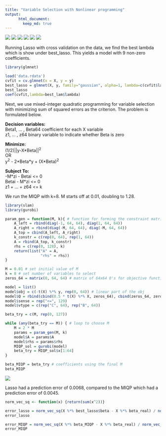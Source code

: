 ```yaml
---
title: "Variable Selection with Nonlinear programming"
output:  
      html_document:  
        keep_md: true 
---
```


![](proj3_header1.PNG)
![](proj3_header2.PNG)
![](proj3_header3.PNG)
![](proj3_header4.PNG)
![](proj3_q1.PNG)
![](proj3_q2.PNG)

Running Lasso with cross validation on the data, we find the best lambda which is show under best_lasso. This yields a model with 9 non-zero coefficients.
```r
library(glmnet)

load('data.rdata')
cvfit = cv.glmnet(x = X, y = y)
best_lasso = glmnet(X, y, family="gaussian", alpha=1, lambda=c(cvfit$lambda.min))
best_lasso
coef(cvfit,lambda=best_lam$lambda)
```

Next, we use mixed-integer quadratic programming for variable selection with minimizing sum of squared errors as the criterion. The problem is formulated below.

**Decision variables:**  
Beta1, ... , Beta64 coefficient for each X variable  
z1, ... , z64 binary variable to indicate whether Beta is zero

**Minimize:**  
(1/2)||y-X\*Beta||^2^  
OR  
y^2^ - 2\*Beta\*y + (X\*Beta)^2^

**Subject To:**  
-M\*zi - Betai <= 0  
Betai - M\*zi <= 0  
z1 + ... + z64 <= k
                
We run the MIQP with k=8. M starts off at 0.01, doubling to 1.28.
```r
library(slam)
library(gurobi)

param_gen = function(M, k){ # function for forming the constraint matrix
    A_left = rbind(diag(-1, 64, 64), diag(1, 64, 64))
    A_right = rbind(diag(-M, 64, 64), diag(-M, 64, 64))
    A_top = cbind(A_left, A_right)
    k_constr = c(rep(0, 64), rep(1, 64))
    A = rbind(A_top, k_constr)
    rhs = c(rep(0, 128), k)
    return(list("A" = A, 
                "rhs" = rhs))
}

M = 0.01 # set initial value of M
k = 8 # set number of variables to select
zeros_64 = matrix(0, 64, 64) # matrix of 64x64 0's for objective function

model = list()
model$obj = c(-t(X) %*% y, rep(0, 64)) # linear part of the obj
model$Q = rbind(cbind(0.5 * t(X) %*% X, zeros_64), cbind(zeros_64, zeros_64)) # quadratic part of the obj
model$sense = rep("<=", 129)
model$vtype = c(rep("C", 64), rep("B", 64))

beta_try = c(M, rep(0, 127))

while (any(beta_try == M)) { # loop to choose M
    M = 2 * M
    params = param_gen(M, k)
    model$A = params$A
    model$rhs = params$rhs
    MIQP_sol = gurobi(model)
    beta_try = MIQP_sol$x[1:64]
}

beta_MIQP = beta_try # coefficients using the final M
beta_MIQP
```
  
![](proj3_q3.PNG)
  
Lasso had a prediction error of 0.0068, compared to the MIQP which had a prediction error of 0.0045.
```r
norm_vec_sq <- function(x) {return(sum(x^2))}

error_lasso = norm_vec_sq(X %*% best_lasso$beta - X %*% beta_real) / norm_vec_sq(X %*% beta_real)
error_lasso

error_MIQP = norm_vec_sq(X %*% beta_MIQP - X %*% beta_real) / norm_vec_sq(X %*% beta_real)
error_MIQP
```
